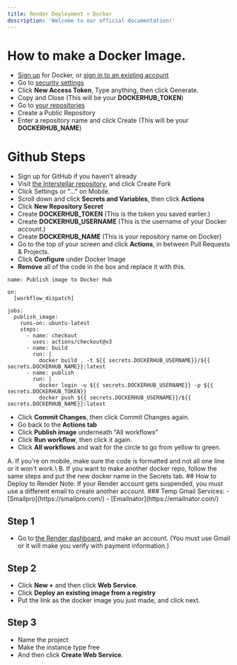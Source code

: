 ```yaml
---
title: Render Deployment + Docker
description: 'Welcome to our official documentation!'
---
```

# How to make a Docker Image.
- [Sign up](https://hub.docker.com/signup) for Docker, or [sign in to an existing account](https://hub.docker.com/login)
- Go to [security settings](https://hub.docker.com/settings/security)
- Click **New Access Token**, Type anything, then click Generate.
- Copy and Close (This will be your **DOCKERHUB_TOKEN**)
- Go to [your repositories](https://hub.docker.com/repositories/)
- Create a Public Repository
- Enter a repository name and click Create (This will be your **DOCKERHUB_NAME**)
# Github Steps
- Sign up for GitHub if you haven't already
- Visit [the Interstellar repository](https://github.com/InterstellarNetwork/Interstellar/fork), and click Create Fork
- Click Settings or "..." on Mobile.
- Scroll down and click **Secrets and Variables**, then click **Actions**
- Click **New Repository Secret**
- Create **DOCKERHUB_TOKEN** (This is the token you saved earlier.)
- Create **DOCKERHUB_USERNAME** (This is the username of your Docker account.)
- Create **DOCKERHUB_NAME** (This is your repository name on Docker)
- Go to the top of your screen and click **Actions**, in between Pull Requests & Projects.
- Click **Configure** under Docker Image
- **Remove** all of the code in the box and replace it with this.
```
name: Publish image to Docker Hub

on:
  [workflow_dispatch]

jobs:
  publish_image:
    runs-on: ubuntu-latest
    steps:
      - name: checkout
        uses: actions/checkout@v3
      - name: build
        run: |
          docker build . -t ${{ secrets.DOCKERHUB_USERNAME}}/${{ secrets.DOCKERHUB_NAME}}:latest
      - name: publish
        run: |
          docker login -u ${{ secrets.DOCKERHUB_USERNAME}} -p ${{ secrets.DOCKERHUB_TOKEN}}
          docker push ${{ secrets.DOCKERHUB_USERNAME}}/${{ secrets.DOCKERHUB_NAME}}:latest
```
- Click **Commit Changes**, then click Commit Changes again.
- Go back to the **Actions tab**
- Click **Publish image** underneath "All workflows"
- Click **Run workflow**, then click it again.
- Click **All workflows** and wait for the circle to go from yellow to green.

<Warning>
A. If you're on mobile, make sure the code is formatted and not all one line or it won't work.\
B. If you want to make another docker repo, follow the same steps and put the new docker name in the Secrets tab. 
</Warning>
## How to Deploy to Render
<Warning>Note: If your Render account gets suspended, you must use a different email to create another account.</Warning>
### Temp Gmail Services:
- [Smailpro](https://smailpro.com/)
- [Emailnator](https://emailnator.com/)

## Step 1
- Go to [the Render dashboard](https://dashboard.render.com/), and make an account. (You must use Gmail or it will make you verify with payment information.)

## Step 2
- Click **New +** and then click **Web Service**.
- Click **Deploy an existing image from a registry**
- Put the link as the docker image you just made, and click next.

## Step 3
- Name the project
- Make the instance type free
- And then click **Create Web Service**.